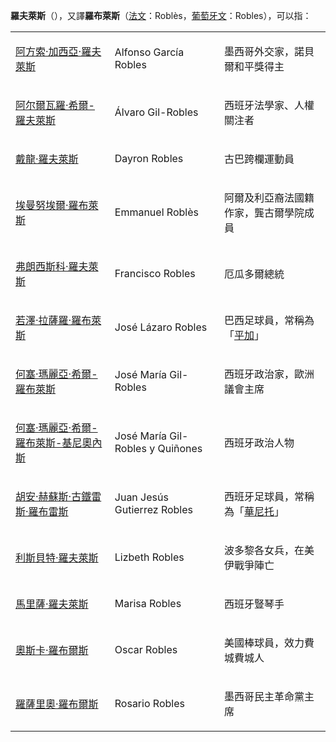 '''羅夫萊斯'''（{{lang-es|Robles}}），又譯'''羅布萊斯'''（[[法文|法文]]：Roblès，[[葡萄牙文|葡萄牙文]]：Robles），可以指：

{| class=wikitable
|-
|[[阿方索·加西亞·羅夫萊斯|阿方索·加西亞·羅夫萊斯]]||Alfonso García Robles||墨西哥外交家，諾貝爾和平獎得主
|-
|[[阿尔爾瓦羅·希爾-羅夫萊斯|阿尔爾瓦羅·希爾-羅夫萊斯]]||Álvaro Gil-Robles||西班牙法學家、人權關注者
|-
|[[戴龍·羅夫萊斯|戴龍·羅夫萊斯]]||Dayron Robles||古巴跨欄運動員
|-
|[[埃曼努埃爾·羅布萊斯|埃曼努埃爾·羅布萊斯]]||Emmanuel Roblès||阿爾及利亞裔法國籍作家，龔古爾學院成員
|-
|[[弗朗西斯科·羅夫萊斯|弗朗西斯科·羅夫萊斯]]||Francisco Robles||厄瓜多爾總統
|-
|[[若澤·拉薩羅·羅布萊斯|若澤·拉薩羅·羅布萊斯]]||José Lázaro Robles||巴西足球員，常稱為「[[若澤·拉薩羅·羅布萊斯|平加]]」
|-
|[[何塞·瑪麗亞·希爾-羅布萊斯|何塞·瑪麗亞·希爾-羅布萊斯]]||José María Gil-Robles||西班牙政治家，歐洲議會主席
|-
|[[何塞·瑪麗亞·希爾-羅布萊斯-基尼奧內斯|何塞·瑪麗亞·希爾-羅布萊斯-基尼奧內斯]]||José María Gil-Robles y Quiñones||西班牙政治人物
|-
|[[胡安·赫蘇斯·古鐵雷斯·羅布雷斯|胡安·赫蘇斯·古鐵雷斯·羅布雷斯]]||Juan Jesús Gutierrez Robles||西班牙足球員，常稱為「[[胡安·赫蘇斯·古鐵雷斯|華尼托]]」
|-
|[[利斯貝特·羅夫萊斯|利斯貝特·羅夫萊斯]]||Lizbeth Robles ||波多黎各女兵，在美伊戰爭陣亡
|-
|[[馬里薩·羅夫萊斯|馬里薩·羅夫萊斯]]||Marisa Robles||西班牙豎琴手
|-
|[[奧斯卡·羅布爾斯|奧斯卡·羅布爾斯]]||Oscar Robles||美國棒球員，效力費城費城人
|-
|[[羅薩里奧·羅布爾斯|羅薩里奧·羅布爾斯]]||Rosario Robles||墨西哥民主革命黨主席
|}

{{Disambiguation|Cat=非中文名稱消歧義}}